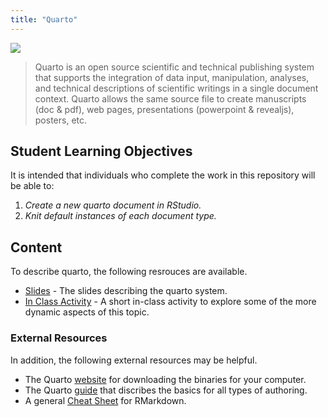 ```yaml
---
title: "Quarto"
---
```


[![](media/quarto.png){fig-align="center"}](https://quarto.org/)

> Quarto is an open source scientific and technical publishing system that supports the integration of data input, manipulation, analyses, and technical descriptions of scientific writings in a single document context. Quarto allows the same source file to create manuscripts (doc & pdf), web pages, presentations (powerpoint & revealjs), posters, etc.

## Student Learning Objectives

It is intended that individuals who complete the work in this repository will be able to:

1. *Create a new quarto document in RStudio.*
1. *Knit default instances of each document type.*

## Content

To describe quarto, the following resrouces are available.

-   [Slides](slides.html) - The slides describing the quarto system.
-   [In Class Activity](in-class.html) - A short in-class activity to explore some of the more dynamic aspects of this topic.

### External Resources

In addition, the following external resources may be helpful.

- The Quarto [website](https://quarto.org) for downloading the binaries for your computer.
- The Quarto [guide](https://quarto.org/docs/guide/) that discribes the basics for all types of authoring.
- A general [Cheat Sheet](https://github.com/rstudio/cheatsheets/raw/main/rmarkdown.pdf) for RMarkdown.
